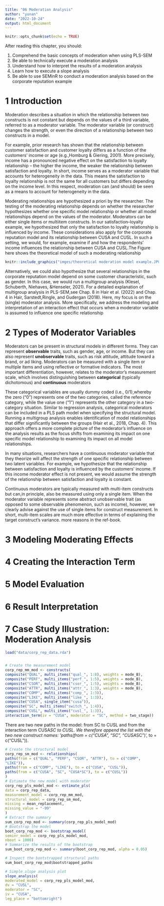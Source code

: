```yaml
---
title: "06 Moderation Analysis"
author: "yunan"
date: "2022-10-24"
output: html_document
---
```


```r
knitr::opts_chunk$set(echo = TRUE)
```

After reading this chapter, you should:

1. Comprehend the basic concepts of moderation when using PLS-SEM
2. Be able to technically execute a moderation analysis
3. Understand how to interpret the results of a moderation analysis
4. Learn how to execute a slope analysis
5. Be able to use SEMinR to conduct a moderation analysis based on the corporate
reputation example


# 1 Introduction

Moderation describes a situation in which the relationship between two constructs is not constant but depends on the values of a third variable, referred to as a moderator variable. The moderator variable (or construct) changes the strength, or even the direction of a relationship between two constructs in a model.

For example, prior research has shown that the relationship between customer satisfaction and customer loyalty differs as a function of the customers’ income or age (e.g.,Homburg & Giering, 2001). More precisely, income has a pronounced negative
effect on the satisfaction to loyalty relationship – the higher the income, the weaker the relationship between satisfaction and loyalty. In short, income serves as a moderator variable that accounts for heterogeneity in the data. This means the satisfaction to loyalty relationship is not the same for all customers but differs depending on the income level. In this respect, moderation can (and should) be seen as a means to account for heterogeneity in the data.

Moderating relationships are hypothesized a priori by the researcher. The testing of the moderating relationship depends on whether the researcher hypothesizes whether one specific model relationship or whether all model relationships depend on the values of the moderator. Moderators can be either single items or multiitem constructs. In our satisfaction–loyalty example, we hypothesized that only the satisfaction to loyalty relationship is influenced by income. These considerations also apply for the corporate reputation model and its relationship between CUSA and CUSL. In such a setting, we would, for example, examine if and how the respondents’ income influences the relationship between CUSA and CUSL.The Figure here shows the theoretical model of such a moderating relationship

```r
knitr::include_graphics("imges/theoretical moderation model example.JPG" )
```


Alternatively, we could also hypothesize that several relationships in the corporate reputation model depend on some customer characteristic, such as gender. In this case, we would run a multigroup analysis (Klesel, Schuberth, Niehaves, &Henseler, 2021). For a detailed explanation of multigroup analysis in PLS-SEM,see Chap. 8 in Hair et al. (2022) and Chap. 4 in Hair, Sarstedt,Ringle, and Gudergan (2018). Here, my focus is on the (single) moderator analysis. More specifically, we address the modeling and interpretation of an interaction effect that occurs when a moderator variable is assumed to influence one specific relationship



# 2 Types of Moderator Variables

Moderators can be present in structural models in different forms. They can represent **observable** traits, such as gender, age, or income. But they can also represent **unobservable** traits, such as risk attitude, attitude toward a brand, or ad liking.
Moderators can be measured with a single item or multiple items and using reflective or formative indicators. The most important differentiation, however, relates to the moderator’s measurement scale, which involves distinguishing between **categorical** (typically dichotomous) and **continuous** moderators

These categorical variables are usually dummy coded (i.e., 0/1),whereby the zero ("0") represents one of the two categories, called the reference category, while the value one ("1") represents the other category in a two-category situation. Similar to regression analysis, categorical moderators can be included in a PLS path model when specifying the structural model. Running a multigroup analysis enables identification of model relationships that differ significantly between the groups (Hair et al., 2018, Chap. 4). This approach offers a more complete picture of the moderator’s influence on the analysis results as the focus shifts from examining its impact on one specific model relationship to examining its impact on all model relationships.

In many situations, researchers have a continuous moderator variable that they theorize will affect the strength of one specific relationship between two latent variables. For example, we hypothesize that the relationship between satisfaction and loyalty is influenced by the customers’ income. If this income moderator effect is not present, we would assume the strength of the relationship between satisfaction and loyalty is constant.


Continuous moderators are typically measured with multi-item constructs but can,in principle, also be measured using only a single item. When the moderator variable represents some abstract unobservable trait (as opposed to some observable phenomenon, such as income), however, we clearly advise against the use of single items for construct measurement. In short, multi-item scales are much more effective in terms of explaining the target construct’s variance. more reasons in the ref-book. 

# 3 Modeling Moderating Effects


# 4 Creating the Interaction Term


# 5 Model Evaluation


# 6 Result Interpretation



# 7 Case Study Illustration: Moderation Analysis


```r
load("data/corp_rep_data.rda")


# Create the measurement model
corp_rep_mm_mod <- constructs(
composite("QUAL", multi_items("qual_", 1:8), weights = mode_B),
composite("PERF", multi_items("perf_", 1:5), weights = mode_B),
composite("CSOR", multi_items("csor_", 1:5), weights = mode_B),
composite("ATTR", multi_items("attr_", 1:3), weights = mode_B),
composite("COMP", multi_items("comp_", 1:3)),
composite("LIKE", multi_items("like_", 1:3)),
composite("CUSA", single_item("cusa")),
composite("SC", multi_items("switch_", 1:4)),
composite("CUSL", multi_items("cusl_", 1:3)),
interaction_term(iv = "CUSA", moderator = "SC", method = two_stage))


```

There are two new paths in the model: from SC to CUSL and from the interaction term CUSA*SC to CUSL. We therefore append the list with the two new construct names: 'paths(from = c("CUSA", "SC", "CUSA*SC")', to = c("CUSL")). 


```r

# Create the structural model
corp_rep_sm_mod <- relationships(
paths(from = c("QUAL", "PERF", "CSOR", "ATTR"), to = c("COMP",
"LIKE")),
paths(from = c("COMP", "LIKE"), to = c("CUSA", "CUSL")),
paths(from = c("CUSA", "SC", "CUSA*SC"), to = c("CUSL"))
)
# Estimate the new model with moderator
corp_rep_pls_model_mod <- estimate_pls(
data = corp_rep_data,
measurement_model = corp_rep_mm_mod,
structural_model = corp_rep_sm_mod,
missing = mean_replacement,
missing_value = "-99"
)
# Extract the summary
sum_corp_rep_mod <- summary(corp_rep_pls_model_mod)
# Bootstrap the model
boot_corp_rep_mod <- bootstrap_model(
seminr_model = corp_rep_pls_model_mod,
nboot = 1000)
# Summarize the results of the bootstrap
sum_boot_corp_rep_mod <- summary(boot_corp_rep_mod, alpha = 0.05)

```
```r
# Inspect the bootstrapped structural paths
sum_boot_corp_rep_mod$bootstrapped_paths

```

```r

# Simple slope analysis plot
slope_analysis(
moderated_model = corp_rep_pls_model_mod,
dv = "CUSL",
moderator = "SC",
iv = "CUSA",
leg_place = "bottomright")

```
